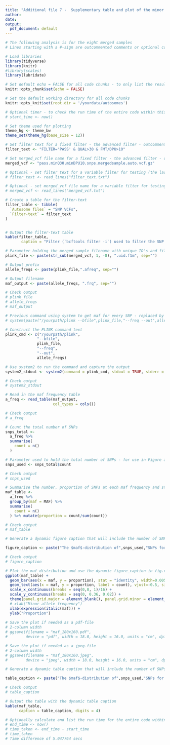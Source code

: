 ```yaml
---
title: "Additional file 7 -  Supplementary table and plot of the minor allele frequency distribution"
author:
date:
output:
  pdf_document: default
---
```

\renewcommand{\figurename}{Figure}
\renewcommand{\thefigure}{S7.\arabic{figure}}
\renewcommand{\tablename}{Table}
\renewcommand{\thetable}{S7.\arabic{table}}


```r

# The following analysis is for the eight merged samples
# Lines starting with a #-sign are outcommented comments or optional code for testing purposes

# Load libraries
library(tidyverse)
library(knitr)
#library(scales)
library(lubridate)

# Set default echo = FALSE for all code chunks - to only list the results, not the code
knitr::opts_chunk$set(echo = FALSE)

# Set the default working directory for all code chunks
knitr::opts_knit$set(root.dir = '/yourdata/autosomes')

# Optional timer - to check the run time of the entire code within this document
# start_time <- now()

# Set theme used for plotting
theme_hg <- theme_bw 
theme_set(theme_hg(base_size = 12))
```


```r

# Set filter text for a fixed filter - the advanced filter - outcomment if using a variable filter (next chunk)
filter_text <- "FILTER='PASS' & QUAL>30 & FMT/DPU>10"

# Set merged_vcf file name for a fixed filter - the advanced filter - outcomment if using a variable filter (next chunk)
merged_vcf <- "pass.minQ30.minDPU10.snps.mergedsample.auto.vcf.gz"

```


```r

# Optional - set filter text for a variable filter for testing (the last used when generating filtered vcf-files)
# filter_text <- read_lines("filter_text.txt")

# Optional - set merged_vcf file name for a variable filter for testing (the last used when generating filtered vcf-files)
# merged_vcf <- read_lines("merged_vcf.txt")

```


```r

# Create a table for the filter-text
filter_table <- tibble(
  `Autosome files` = "SNP VCFs",
  `Filter-text` = filter_text
)


# Output the filter-text table
kable(filter_table,
       caption = "Filter (`bcftools filter -i`) used to filter the SNP files before further processing with PLINK." )

```

```r

# Parameter holding the merged sample filename with unique ID's and filtered (f1m) for use with PLINK
plink_file <- paste(str_sub(merged_vcf, 1, -8), ".uid.f1m", sep="")

# Output prefix
allele_freqs <- paste(plink_file,".afreq", sep="")

# Output filename
maf_output <- paste(allele_freqs, ".frq", sep="")

# Check output
# plink_file
# allele_freqs
# maf_output

```

```r
# Previous command using system to get maf for every SNP - replaced by the system2 command in next chunks
# system(paste("/yourpath/plink --bfile",plink_file,"--freq --out",allele_freqs))
```


```r

# Construct the PLINK command text
plink_cmd <- c("/yourpath/plink",
              "--bfile",
              plink_file,
              "--freq",
              "--out",
              allele_freqs)

```


```r

# Use system2 to run the command and capture the output
system2_stdout <- system2(command = plink_cmd, stdout = TRUE, stderr = TRUE)

# Check output
# system2_stdout

```


```r

# Read in the maf frequency table
a_freq <- read_table(maf_output, 
                     col_types = cols())

# Check output
# a_freq

```

```r

# Count the total number of SNPs  
snps_total <- 
  a_freq %>% 
  summarise(
    count = n()
  ) 

# Parameter used to hold the total number of SNPs - for use in Figure and Table captions
snps_used <- snps_total$count

# Check output
# snps_used

```


```r

# Summarise the number, proportion of SNPs at each maf frequency and store the result in maf_table
maf_table <- 
  a_freq %>% 
  group_by(maf = MAF) %>% 
  summarise(
    count = n()
  ) %>% mutate(proportion = count/sum(count))

# Check output
# maf_table

```

```r

# Generate a dynamic figure caption that will include the number of SNPs from the snps_used parameter

figure_caption <- paste("The $maf$-distribution of",snps_used,"SNPs for the eight merged samples from the Faroe Islands made with PLINK and summarised with counts and proportions for each minor allele frequency. The proportions are on the y-scale and the counts above the bars.")

# Check output
# figure_caption

```



```r

# Plot the maf distribution and use the dynamic figure_caption in fig.cap = figure_caption (above)
ggplot(maf_table) +
  geom_bar(aes(x = maf, y = proportion), stat = "identity", width=0.005) +
  geom_text(aes(x = maf, y = proportion, label = count), vjust=-0.5, size = 3.25) +
  scale_x_continuous(breaks = seq(0,8, 1)/16) +
  scale_y_continuous(breaks = seq(0, 0.36, 0.02)) +
  theme(panel.grid.major = element_blank(), panel.grid.minor = element_blank()) +
  # xlab("Minor allele frequency") 
  xlab(expression(italic(maf))) +
  ylab("Proportion")
  
# Save the plot if needed as a pdf-file
# 2-column width
# ggsave(filename = "maf_180x160.pdf",
#        device = "pdf", width = 18.0, height = 16.0, units = "cm", dpi = 600)

# Save the plot if needed as a jpeg-file
# 2-column width
# ggsave(filename = "maf_180x160.jpeg",
#        device = "jpeg", width = 18.0, height = 16.0, units = "cm", dpi = 300)

```


```r

# Generate a dynamic table caption that will include the number of SNPs from the snps_used parameter

table_caption <- paste("The $maf$-distribution of",snps_used,"SNPs for the eight merged samples from the Faroe Islands made with PLINK (`plink --freq`), and summarised with counts and proportions for each minor allele frequency. With eight samples and 16 alleles at each SNP position there are nine possible minor allele frequencies: $(0-8)/16 = 0.0000, 0.0625, 0.1250, 0.1875, 0.2500, 0.3125, 0.3750, 0.4375, 0.5000$.")

# Check output
# table_caption

```

```r

# Output the table with the dynamic table caption
kable(maf_table, 
      caption = table_caption, digits = 4)

```

```r

# Optionally calculate and list the run time for the entire code within this document
# end_time <- now()
# time_taken <- end_time - start_time
# time_taken
# Time difference of 5.047764 secs

```
